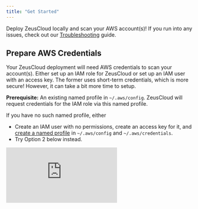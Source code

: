 ```yaml
---
title: "Get Started"
---
```


Deploy ZeusCloud locally and scan your AWS account(s)! If you run into any issues, check out our <a href="../community_and_support/troubleshooting">Troubleshooting</a> guide.

<h2>Prepare AWS Credentials</h2>

Your ZeusCloud deployment will need AWS credentials to scan your account(s). Either set up an IAM role for ZeusCloud or set up an IAM user with an access key. The former uses short-term credentials, which is more secure! However, it can take a bit more time to setup. 

<Accordion title="Option 1: IAM role (more secure)">

<Note>

<b>Prerequisite:</b> An existing named profile in `~/.aws/config`. ZeusCloud will request credentials for the IAM role via this named profile. 

If you have no such named profile, either
- Create an IAM user with no permissions, create an access key for it, and <a href="https://docs.aws.amazon.com/cli/latest/userguide/cli-configure-profiles.html">create a named profile</a> in `~/.aws/config` and `~/.aws/credentials`.
- Try Option 2 below instead.

</Note>

<div style={{position: 'relative', paddingBottom: '64.63195691202873%', height: 0}}><iframe src="https://www.loom.com/embed/c0d4ec8aced64362a685b05dc865108e" frameBorder={0} webkitallowfullscreen mozallowfullscreen allowFullScreen style={{position: 'absolute', top: 0, left: 0, width: '100%', height: '100%'}} /></div>

The steps to set up the IAM role are
1. Create a new IAM role in the account.
2. Attach the <a href="https://docs.aws.amazon.com/IAM/latest/UserGuide/access_policies_job-functions.html#jf_security-auditor">SecurityAudit</a> policy to it.
3. Create a trust relationship policy allowing the user/role associated with the above named profile to assume this role. Here's a template:
```json
{
    "Version": "2012-10-17",
    "Statement": [
        {
            "Sid": "Statement1",
            "Effect": "Allow",
            "Principal": {
                "AWS": <INSERT_USER_ARN_ASSOCIATED_WITH_NAMED_PROFILE>
            },
            "Action": "sts:AssumeRole"
        }
    ]
}
```
4. Create a named profile in `~/.aws/config` for this new IAM role. Here's a template:
```
[profile zeuscloud]
region=us-west-2
role_arn=<INSERT_NEWLY_CREATED_ROLE_ARN>
source_profile=<INSERT_NAMED_PROFILE_THAT_ASSUMES_ROLE>
```

<Note>You must set a region in this named profile for ZeusCloud to successfully scan!</Note>

</Accordion>
<Accordion title="Option 2: IAM user + access key (faster)">

<div style={{position: 'relative', paddingBottom: '64.63195691202873%', height: 0}}><iframe src="https://www.loom.com/embed/679c67bf656c4fa785e44b6dc8d82e55" frameBorder={0} webkitallowfullscreen mozallowfullscreen allowFullScreen style={{position: 'absolute', top: 0, left: 0, width: '100%', height: '100%'}} /></div>

The steps to set up the IAM user and access key are

1. Create a new IAM user in the account.

2. Attach the <a href="https://docs.aws.amazon.com/IAM/latest/UserGuide/access_policies_job-functions.html#jf_security-auditor">SecurityAudit</a> policy to the user.

3. <a href="https://docs.aws.amazon.com/IAM/latest/UserGuide/id_credentials_access-keys.html">Create an access key</a> for the user.

<Warning>

Access keys are long-term credentials. Be sure to delete the user / access key once they are no longer needed!

</Warning>

</Accordion>


<h2>Deploy ZeusCloud Locally</h2>

#### 1. Clone the repo.
```bash Bash
git clone --recurse-submodules https://github.com/Zeus-Labs/ZeusCloud.git
```
#### 2. Run ZeusCloud.
```bash Bash
cd ZeusCloud
make quick-deploy
```

<Note>

If you are deploying with Option 1, ZeusCloud expects your AWS configurations in `~/.aws/config` and `~/.aws/credentials`. If your configurations are in a different location, update the `AWS_CONFIG_FILE` and `AWS_SHARED_CREDENTIALS_FILE` variables in the `.env` file. For Windows, change to `%USERPROFILE%\.aws\config` and `%USERPROFILE%\.aws\credentials`, respectively.

</Note>

#### 3. Visit UI
Visit http://localhost:80.


<h2>Connect ZeusCloud to AWS</h2>

Once ZeusCloud is deployed, you must connect it to the AWS account(s) you would like to scan. Navigate to `Settings > Add new account`. Fill in the `Account Name` with whatever string-identifier you would like. Fill in remaining fields based on whether you are deploying with Option 1 or 2.

<Accordion title="Option 1: IAM role">

1. Select `Named Profile` for `Connection Method`.
2. In the `Profile` dropdown, select the named profile you created earlier.

</Accordion>

<Accordion title="Option 2: IAM user + access key">

1. Select `User Access Key` for `Connection Method`.
2. Fill in the `AWS Access Key ID` and `AWS Secret Access Key` with the access key credentials you just created.
3. Optionally, change the default region.

</Accordion>


<h2>Wait for Scan </h2>

Once you connect your account(s), ZeusCloud will scan them and run various security rules. 

This process may take 10-15 minutes. 
- Monitor progress through the UI: the `Settings` page should show a percentage completed.
- Monitor the terminal as well: you should see logs from the `cartography` container.

<img width="1688" alt="Screen Shot 2023-03-07 at 12 32 53 AM" src="https://user-images.githubusercontent.com/20483346/223367543-59e765c7-3427-4ced-87d7-384aa8bc5d72.png"/>

You should see `backend` container logs like above if the scan has successfully completed.

<h2> Explore ZeusCloud Findings </h2>

At the end of the scan, navigate to the `Alerts` tab to see findings for misconfiguration and attack path security rules. 

Check out the `Rules` tab for a catalog of the security rules that were run. Check your compliance posture for various frameworks in the `Compliance` tab.


